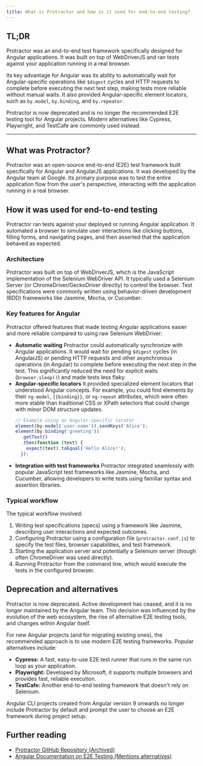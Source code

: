 ```yaml
---
title: What is Protractor and how is it used for end-to-end testing?
---
```


## TL;DR

Protractor was an end-to-end test framework specifically designed for Angular applications. It was built on top of WebDriverJS and ran tests against your application running in a real browser.

Its key advantage for Angular was its ability to automatically wait for Angular-specific operations like `$digest` cycles and HTTP requests to complete before executing the next test step, making tests more reliable without manual waits. It also provided Angular-specific element locators, such as `by.model`, `by.binding`, and `by.repeater`.

Protractor is now deprecated and is no longer the recommended E2E testing tool for Angular projects. Modern alternatives like Cypress, Playwright, and TestCafe are commonly used instead.

---

## What was Protractor?

Protractor was an open-source end-to-end (E2E) test framework built specifically for Angular and AngularJS applications. It was developed by the Angular team at Google. Its primary purpose was to test the entire application flow from the user's perspective, interacting with the application running in a real browser.

## How it was used for end-to-end testing

Protractor ran tests against your deployed or running Angular application. It automated a browser to simulate user interactions like clicking buttons, filling forms, and navigating pages, and then asserted that the application behaved as expected.

### Architecture

Protractor was built on top of WebDriverJS, which is the JavaScript implementation of the Selenium WebDriver API. It typically used a Selenium Server (or ChromeDriver/GeckoDriver directly) to control the browser. Test specifications were commonly written using behavior-driven development (BDD) frameworks like Jasmine, Mocha, or Cucumber.

### Key features for Angular

Protractor offered features that made testing Angular applications easier and more reliable compared to using raw Selenium WebDriver:

- **Automatic waiting**
  Protractor could automatically synchronize with Angular applications. It would wait for pending `$digest` cycles (in AngularJS) or pending HTTP requests and other asynchronous operations (in Angular) to complete before executing the next step in the test. This significantly reduced the need for explicit waits (`browser.sleep()`) and made tests less flaky.
- **Angular-specific locators**
  It provided specialized element locators that understood Angular concepts. For example, you could find elements by their `ng-model`, `{{binding}}`, or `ng-repeat` attributes, which were often more stable than traditional CSS or XPath selectors that could change with minor DOM structure updates.
  ```javascript
  // Example using an Angular-specific locator
  element(by.model('user.name')).sendKeys('Alice');
  element(by.binding('greeting'))
    .getText()
    .then(function (text) {
      expect(text).toEqual('Hello Alice!');
    });
  ```
- **Integration with test frameworks**
  Protractor integrated seamlessly with popular JavaScript test frameworks like Jasmine, Mocha, and Cucumber, allowing developers to write tests using familiar syntax and assertion libraries.

### Typical workflow

The typical workflow involved:

1.  Writing test specifications (specs) using a framework like Jasmine, describing user interactions and expected outcomes.
2.  Configuring Protractor using a configuration file (`protractor.conf.js`) to specify the test files, browser capabilities, and test framework.
3.  Starting the application server and potentially a Selenium server (though often ChromeDriver was used directly).
4.  Running Protractor from the command line, which would execute the tests in the configured browser.

## Deprecation and alternatives

Protractor is now deprecated. Active development has ceased, and it is no longer maintained by the Angular team. This decision was influenced by the evolution of the web ecosystem, the rise of alternative E2E testing tools, and changes within Angular itself.

For new Angular projects (and for migrating existing ones), the recommended approach is to use modern E2E testing frameworks. Popular alternatives include:

- **Cypress:** A fast, easy-to-use E2E test runner that runs in the same run loop as your application.
- **Playwright:** Developed by Microsoft, it supports multiple browsers and provides fast, reliable execution.
- **TestCafe:** Another end-to-end testing framework that doesn't rely on Selenium.

Angular CLI projects created from Angular version 9 onwards no longer include Protractor by default and prompt the user to choose an E2E framework during project setup.

## Further reading

- [Protractor GitHub Repository (Archived)](https://github.com/angular/protractor)
- [Angular Documentation on E2E Testing (Mentions alternatives)](https://angular.dev/guide/testing/setup)
